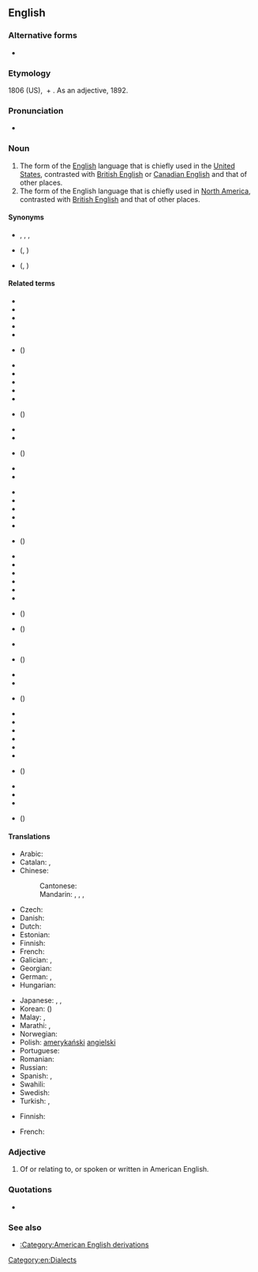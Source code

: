 ==English==
{{wikipedia}}

===Alternative forms===
* {{l|en|American-English}} {{qualifier|esp. adjective}}

===Etymology===
1806 (US), {{m|en|American}} + {{m|en|English}}. As an adjective, 1892.

===Pronunciation===
* {{audio|En-American English.oga|Audio|lang=en}}

===Noun===
{{en-noun|-}}

# The form of the [[English]] language that is chiefly used in the [[United States]], contrasted with [[British English]] or [[Canadian English]] and that of other places.
# The form of the English language that is chiefly used in [[North America]], contrasted with [[British English]] and that of other places.

====Synonyms====
* {{l|en|AmE}}, {{l|en|AE}}, {{l|en|AmEng}}, {{l|en|Americanese}}
* {{sense|English of North America}} {{l|en|North American English}} ({{l|en|NAmE}}, {{l|en|NAE}})
* {{sense|English of the USA}} {{l|en|United States English}} ({{l|en|USEng}}, {{l|en|en-US}})

====Related terms====
{{top3}}
* {{l|en|African English}}
* {{l|en|African American English}}
* {{l|en|Australian English}}
* {{l|en|Bahamian English}}
* {{l|en|Bangladeshi English}}
* {{l|en|Barbadian English}} ({{l|en|Bajan English}})
* {{l|en|Belizean English}}
* {{l|en|Bermudian English}}
* {{l|en|British English}}
* {{l|en|Brunei English}}
* {{l|en|Cameroonian English}}
* {{l|en|Canadian English}} ({{l|en|Canajan}})
* {{l|en|Caribbean English}}
* {{l|en|Channel Island English}}
* {{l|en|Chinese English}} ({{l|en|Chinglish}})
* {{l|en|English English}}
* {{l|en|European English}}
{{mid3}}
* {{l|en|Falkland Islands English}}
* {{l|en|Gibraltarian English}}
* {{l|en|Guyanese English}}
* {{l|en|Hong Kong English}}
* {{l|en|Indian English}}
* {{l|en|Irish English}} ({{l|en|Hiberno-English}})
* {{l|en|Jamaican English}}
* {{l|en|Kenyan English}}
* {{l|en|Liberian English}}
* {{l|en|Malawian English}}
* {{l|en|Malaysian English}}
* {{l|en|Maltese English}}
* {{l|en|Manx English}} ({{l|en|Anglo-Manx}})
* {{l|en|Namibian English}} ({{l|en|Namlish}})
* {{l|en|Nepali English}}
* {{l|en|Newfoundland English}} ({{l|en|Newfinese}})
{{mid3}}
* {{l|en|New Zealand English}}
* {{l|en|Nigerian English}}
* {{l|en|Northern Irish English}} ({{l|en|Ulster English}})
* {{l|en|Pakistani English}}
* {{l|en|Pennsylvania Dutch English}}
* {{l|en|Philippine English}}
* {{l|en|Scottish English}}
* {{l|en|Singapore English}}
* {{l|en|South African English}}
* {{l|en|Sri Lankan English}} ({{l|en|Ceylonese English}})
* {{l|en|Trinidadian English}}
* {{l|en|Ugandan English}}
* {{l|en|Welsh English}}
* {{l|en|Yeshiva English}} ({{l|en|Yeshivish}})
{{bottom}}

====Translations====
{{trans-top|English of the United States}}
* Arabic: {{t|ar|اَلْإِنْجِلِيزِيَّة اَلْأَمْرِيكِيَّة|f|tr=al-ʾingilīziyya l-ʾamrīkiyya}}
* Catalan: {{t|ca|anglès americà|m}}, {{t|ca|anglès estatunidenc|m}}
* Chinese:
*: Cantonese: {{t|yue|美國英語|tr=mei gwok jīng jyu|sc=Hani}}
*: Mandarin: {{t+|cmn|美國英語|sc=Hani}}, {{t+|cmn|美国英语|tr=Měiguó Yīngyǔ|sc=Hani}}, {{t|cmn|美式英語|sc=Hani}}, {{t|cmn|美式英语|tr=Měishì Yīngyǔ|sc=Hani}}
* Czech: {{t|cs|americká angličtina|f}}
* Danish: {{t|da|amerikansk engelsk}}
* Dutch: {{t|nl|Amerikaans-Engels}}
* Estonian: {{t|et|Ameerika inglise keel}}
* Finnish: {{t+|fi|amerikanenglanti}}
* French: {{t+|fr|anglais américain|m}}
* Galician: {{t|gl|inglés estadounidense|m}}, {{t|gl|inglés americano|m}}
* Georgian: {{t|ka|ამერიკული ინგლისური}}
* German: {{t|de|US-amerikanisches Englisch|n}}, {{t|de|Amerikanisches Englisch|n}} {{q|proscribed or nonstandard}}
* Hungarian: {{t+|hu|amerikai angol}}
{{trans-mid}}
* Japanese: {{t|ja|アメリカ英語|tr=Amerika Eigo}}, {{t|ja|米英語|tr=Bei-Eigo}}, {{t+|ja|米語|tr=Beigo}}
* Korean: {{t+|ko|미국 영어|tr=Miguk Yeong-eo}} ({{t+|ko|美國英語|sc=Hani}})
* Malay: {{t|ms|bahasa Inggeris Amerika}}, {{t|ms|Inggeris Amerika}}
* Marathi: {{t|mr|अमेरिकन इंग्रजी|f|tr=amerikana iṃgrazī|sc=Deva}}, {{t|mr|अमेरिकन इंग्लिश|f|tr=amerikana iṃgliśa|sc=Deva}}
* Norwegian: {{t|no|amerikansk-engelsk}}
* Polish: [[amerykański]] [[angielski]]
* Portuguese: {{t+|pt|inglês americano|m}}
* Romanian: {{t|ro|engleza americana|f|f-p|alt=engleză americană}}
* Russian: {{t|ru|америка́нский англи́йский|m}}
* Spanish: {{t|es|inglés estadounidense|m}}, {{t|es|inglés americano|m}}
* Swahili: {{t|sw|Kiingereza cha Kimarekani}}
* Swedish: {{t+|sv|amerikansk engelska}}
* Turkish: {{t+|tr|Amerikan İngilizcesi}}, {{t+|tr|Amerikanca}}
{{trans-bottom}}

{{trans-top|North American English}}
* Finnish: {{t+|fi|amerikanenglanti}}
{{trans-mid}}
* French: {{t+|fr|anglais américain|m}}
{{trans-bottom}}

===Adjective===
{{en-adj}}

# Of or relating to, or spoken or written in American English.

===Quotations===
* {{seeCites}}

===See also===
* [[:Category:American English derivations]]

[[Category:en:Dialects]]